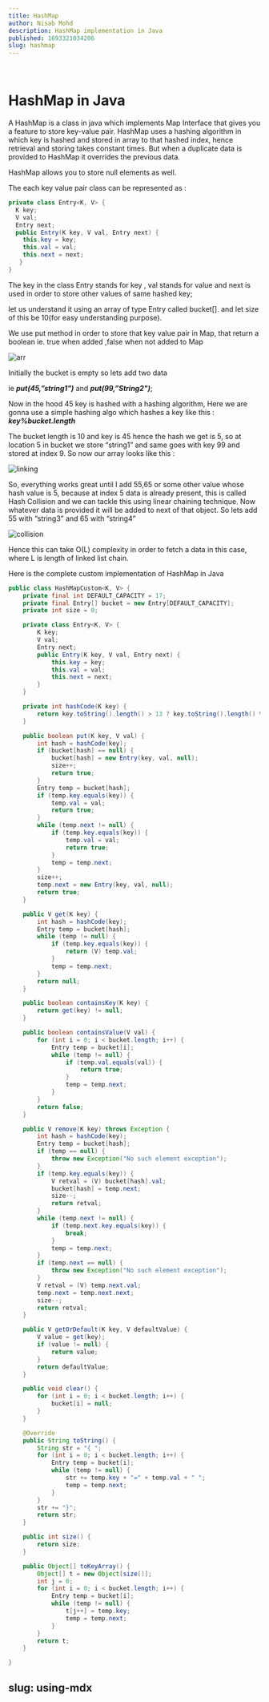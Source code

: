 ```yaml
---
title: HashMap
author: Nisab Mohd
description: HashMap implementation in Java
published: 1693321034206
slug: hashmap
---
```


<br />

# HashMap in Java

A HashMap is a class in java which implements Map Interface that gives you a feature to store key-value pair. HashMap uses a hashing algorithm in which key is hashed and stored in array to that hashed index, hence retrieval and storing takes constant times. But when a duplicate data is provided to HashMap it overrides the previous data.

HashMap allows you to store null elements as well.

The each key value pair class can be represented as :

```java showLineNumbers  {4,8}
private class Entry<K, V> {
  K key;
  V val;
  Entry next;
  public Entry(K key, V val, Entry next) {
    this.key = key;
    this.val = val;
    this.next = next;
   }
}
```

The key in the class Entry stands for key , val stands for value and next is used in order to store other values of same hashed key;

let us understand it using an array of type Entry called bucket[]. and let size of this be 10(for easy understanding purpose).

We use put method in order to store that key value pair in Map, that return a boolean ie. true when added ,false when not added to Map

<img
  src="https://firebasestorage.googleapis.com/v0/b/upload-pics-e599e.appspot.com/o/images%2FUntitled-2023-05-30-21542.png?alt=media&token=1d38da70-9806-49fd-a0ba-542e68921f0e"
  alt="arr"
/>

Initially the bucket is empty so lets add two data

ie **_put(45,”string1")_** and **_put(99,”String2")_**;

Now in the hood 45 key is hashed with a hashing algorithm, Here we are gonna use a simple hashing algo which hashes a key like this : **_key%bucket.length_**

The bucket length is 10 and key is 45 hence the hash we get is 5, so at location 5 in bucket we store “string1” and same goes with key 99 and stored at index 9. So now our array looks like this :

<img
  src="https://firebasestorage.googleapis.com/v0/b/upload-pics-e599e.appspot.com/o/images%2FUntitled-2023-05-30-21541.png?alt=media&token=cdc86343-d01c-4442-8144-2c6b8544fad1"
  alt="linking"
/>

So, everything works great until I add 55,65 or some other value whose hash value is 5, because at index 5 data is already present, this is called Hash Collision and we can tackle this using linear chaining technique. Now whatever data is provided it will be added to next of that object. So lets add 55 with “string3” and 65 with “string4”

<img
  src="https://firebasestorage.googleapis.com/v0/b/upload-pics-e599e.appspot.com/o/images%2FUntitled-2023-05-30-2154.png?alt=media&token=7df90511-0f4b-41c4-a8ff-b0bfb76dd341"
  alt="collision"
/>

Hence this can take O(L) complexity in order to fetch a data in this case, where L is length of linked list chain.

Here is the complete custom implementation of HashMap in Java

```java showLineNumbers {2,7-8,17-19}
public class HashMapCustom<K, V> {
    private final int DEFAULT_CAPACITY = 17;
    private final Entry[] bucket = new Entry[DEFAULT_CAPACITY];
    private int size = 0;

    private class Entry<K, V> {
        K key;
        V val;
        Entry next;
        public Entry(K key, V val, Entry next) {
            this.key = key;
            this.val = val;
            this.next = next;
        }
    }

    private int hashCode(K key) {
        return key.toString().length() > 13 ? key.toString().length() % DEFAULT_CAPACITY : key.toString().length() % DEFAULT_CAPACITY % 10;
    }

    public boolean put(K key, V val) {
        int hash = hashCode(key);
        if (bucket[hash] == null) {
            bucket[hash] = new Entry(key, val, null);
            size++;
            return true;
        }
        Entry temp = bucket[hash];
        if (temp.key.equals(key)) {
            temp.val = val;
            return true;
        }
        while (temp.next != null) {
            if (temp.key.equals(key)) {
                temp.val = val;
                return true;
            }
            temp = temp.next;
        }
        size++;
        temp.next = new Entry(key, val, null);
        return true;
    }

    public V get(K key) {
        int hash = hashCode(key);
        Entry temp = bucket[hash];
        while (temp != null) {
            if (temp.key.equals(key)) {
                return (V) temp.val;
            }
            temp = temp.next;
        }
        return null;
    }

    public boolean containsKey(K key) {
        return get(key) != null;
    }

    public boolean containsValue(V val) {
        for (int i = 0; i < bucket.length; i++) {
            Entry temp = bucket[i];
            while (temp != null) {
                if (temp.val.equals(val)) {
                    return true;
                }
                temp = temp.next;
            }
        }
        return false;
    }

    public V remove(K key) throws Exception {
        int hash = hashCode(key);
        Entry temp = bucket[hash];
        if (temp == null) {
            throw new Exception("No such element exception");
        }
        if (temp.key.equals(key)) {
            V retval = (V) bucket[hash].val;
            bucket[hash] = temp.next;
            size--;
            return retval;
        }
        while (temp.next != null) {
            if (temp.next.key.equals(key)) {
                break;
            }
            temp = temp.next;
        }
        if (temp.next == null) {
            throw new Exception("No such element exception");
        }
        V retval = (V) temp.next.val;
        temp.next = temp.next.next;
        size--;
        return retval;
    }

    public V getOrDefault(K key, V defaultValue) {
        V value = get(key);
        if (value != null) {
            return value;
        }
        return defaultValue;
    }

    public void clear() {
        for (int i = 0; i < bucket.length; i++) {
            bucket[i] = null;
        }
    }

    @Override
    public String toString() {
        String str = "{ ";
        for (int i = 0; i < bucket.length; i++) {
            Entry temp = bucket[i];
            while (temp != null) {
                str += temp.key + "=" + temp.val + " ";
                temp = temp.next;
            }
        }
        str += "}";
        return str;
    }

    public int size() {
        return size;
    }

    public Object[] toKeyArray() {
        Object[] t = new Object[size()];
        int j = 0;
        for (int i = 0; i < bucket.length; i++) {
            Entry temp = bucket[i];
            while (temp != null) {
                t[j++] = temp.key;
                temp = temp.next;
            }
        }
        return t;
    }

}
```

## slug: using-mdx

<br />